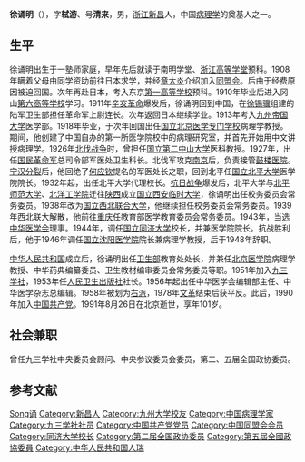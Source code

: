 '''徐诵明'''（{{bd|1890年|10月20日|1991年|8月26日}}），字'''轼游'''、号'''清来'''，男，[[浙江|浙江]][[新昌|新昌]]人，中国[[病理学|病理学]]的奠基人之一。

== 生平 ==
徐诵明出生于一塾师家庭，早年先后就读于南明学堂、[[浙江高等学堂|浙江高等学堂]]预科。1908年瞒着父母由同学资助前往日本求学，并经[[章太炎|章太炎]]介绍加入[[同盟会|同盟会]]。后由于经费原因被迫回国。次年再赴日本，考入东京[[舊制第一高等學校|第一高等学校]]预科。1910年毕业后进入冈山[[第六高等学校|第六高等学校]]学习。1911年[[辛亥革命|辛亥革命]]爆发后，徐诵明回到中国，在[[徐锡骥|徐锡骥]]组建的陆军卫生部担任革命军上尉连长。次年返回日本继续学业。1913年考入[[九州帝国大学|九州帝国大学]]医学部。1918年毕业，于次年回国出任[[国立北京医学专门学校|国立北京医学专门学校]]病理学教授。期间，他创建了中国自办的第一所医学院校中的病理研究室，并首先开始用中文讲授病理学。{{r|bjmu}}1926年[[北伐战争|北伐战争]]时，曾担任[[国立第二中山大学|国立第二中山大学]]医科教授。1927年，出任[[国民革命军|国民革命军]]总司令部军医处卫生科长。北伐军攻克[[南京|南京]]后，负责接管[[南京鼓楼医院|鼓楼医院]]。[[宁汉分裂|宁汉分裂]]后，他回绝了[[何应钦|何应钦]]提名的军医处长之职，回到北平任[[国立北平大学|国立北平大学]]医学院院长。1932年起，出任北平大学代理校长。[[抗日战争|抗日战争]]爆发后，北平大学与[[北平师范大学|北平师范大学]]、[[北洋工学院|北洋工学院]]迁往[[陕西|陕西]]成立[[国立西安临时大学|国立西安临时大学]]，徐诵明出任校务委员会常务委员。1938年改为[[国立西北联合大学|国立西北联合大学]]，他继续担任校务委员会常务委员。1939年西北联大解散，他前往[[重庆|重庆]]任教育部医学教育委员会常务委员。1943年，当选[[中华医学会|中华医学会]]理事。1944年，调任[[国立同济大学|国立同济大学]]校长，并兼医学院院长。抗战胜利后，他于1946年调任[[国立沈阳医学院|国立沈阳医学院]]院长兼病理学教授，后于1948年辞职。{{r|xinchang}}{{r|lu}}{{r|tongji}}

[[中华人民共和国|中华人民共和国]]成立后，徐诵明出任[[卫生部|卫生部]]教育处处长，并兼任[[北京医学院|北京医学院]]病理学教授、中华药典编纂委员、卫生教材编审委员会常务委员等职。1951年加入[[九三学社|九三学社]]，1953年任[[人民卫生出版社|人民卫生出版社]]社长。1956年起出任中华医学会编辑部主任、中华医学杂志总编辑。1958年被划为[[右派|右派]]，1978年[[文革|文革]]结束后获平反。此后，1990年加入[[中国共产党|中国共产党]]。1991年8月26日在北京逝世，享年101岁。{{r|xinchang}}{{r|lu}}{{r|tongji}}

== 社会兼职 ==
曾任九三学社中央委员会顾问、中央参议委员会委员，第二、五届全国政协委员。

== 参考文献 ==
{{reflist|refs=
<ref name=xinchang>{{cite book|title=《新昌文史资料 第4辑》|author=中国人民政治协商会议新昌县委员会文史资料工作委员会}}</ref>
<ref name=lu>{{cite book|title=《中国现代科学家传记 第五集》|editor=卢嘉锡|year=1994|publisher=科学出版社}}</ref>
<ref name=bjmu>{{cite web|url=http://www.bjmu.edu.cn/xbgk/lrld/9.htm|title=徐诵明|publisher=北京大学医学部|access-date=2016-01-22|archive-url=https://web.archive.org/web/20170111123237/http://www.bjmu.edu.cn/xbgk/lrld/9.htm|archive-date=2017-01-11|dead-url=yes}}</ref>
<ref name=tongji>{{cite web|url=http://www.tongji.edu.cn/~archives/xszc_ltsb04.htm|title=中国病理学先驱徐诵明|publisher=同济大学档案馆网|deadurl=yes|archiveurl=https://web.archive.org/web/20170111122134/http://www.tongji.edu.cn/~archives/xszc_ltsb04.htm|archivedate=2017-01-11}}</ref>
}}

{{中华医学会第十四届理事会}}

{{Authority control}}
{{DEFAULTSORT:Xu徐}}
[[Category:徐姓|Song诵]]
[[Category:新昌人|Category:新昌人]]
[[Category:九州大学校友|Category:九州大学校友]]
[[Category:中国病理学家|Category:中国病理学家]]
[[Category:九三学社社员|Category:九三学社社员]]
[[Category:中国共产党党员|Category:中国共产党党员]]
[[Category:中国同盟会会员|Category:中国同盟会会员]]
[[Category:同济大学校长|Category:同济大学校长]]
[[Category:第二届全国政协委员|Category:第二届全国政协委员]]
[[Category:第五屆全國政協委員|Category:第五屆全國政協委員]]
[[Category:中华人民共和国人瑞|Category:中华人民共和国人瑞]]